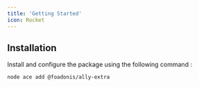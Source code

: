 ```yaml
---
title: 'Getting Started'
icon: Rocket
---
```


## Installation

Install and configure the package using the following command :

```sh
node ace add @foadonis/ally-extra
```

<ConfigurationSteps pkg="@foadonis/ally-extra" />
